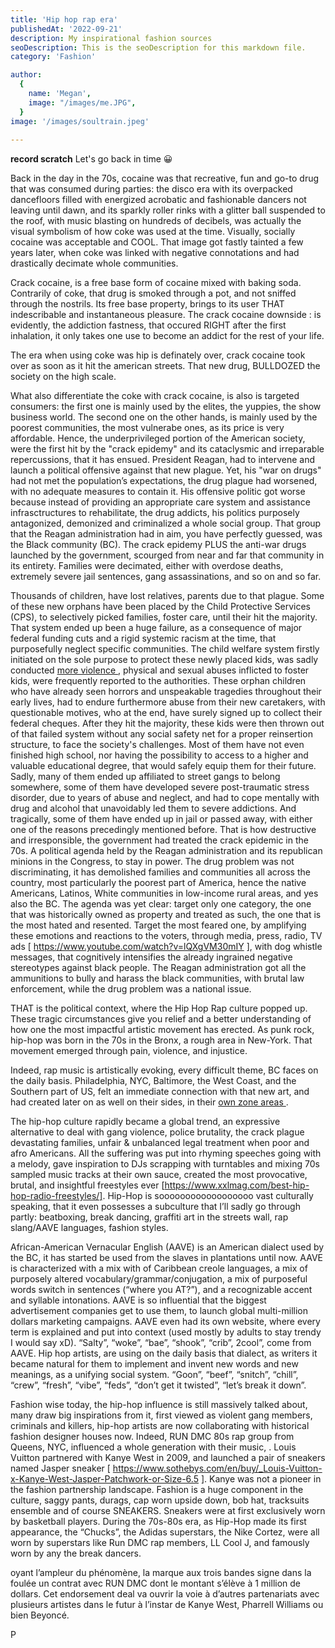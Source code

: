 ```yaml
---
title: 'Hip hop rap era'
publishedAt: '2022-09-21'
description: My inspirational fashion sources
seoDescription: This is the seoDescription for this markdown file.
category: 'Fashion'

author:
  {
    name: 'Megan',
    image: "/images/me.JPG",
  }
image: '/images/soultrain.jpeg'
  
---
```


**record scratch** Let's go back in time 😀

Back in the day in the 70s, cocaine was that recreative, fun and go-to drug that was consumed during parties: the disco era with its overpacked dancefloors filled with energized acrobatic and fashionable dancers not leaving until dawn, and its sparkly roller rinks with a glitter ball suspended to the roof,
 with music blasting on hundreds of decibels, was actually the visual symbolism of how coke was used at the time. 
Visually, socially cocaine was acceptable and COOL. That image got fastly tainted a few years later, when coke was linked with negative connotations and had drastically decimate whole communities.

Crack cocaine, is a free base form of cocaine mixed with baking soda. Contrarily of coke, that drug is smoked through a pot, and not sniffed through the nostrils. Its free base property, brings to its user THAT indescribable and instantaneous pleasure. 
The crack cocaine downside : is evidently, the addiction fastness, that occured RIGHT after the first inhalation, it only takes one use to become an addict for the rest of your life. 

The era when using coke was hip is definately over, crack cocaine took over as soon as it hit the american streets. That new drug, BULLDOZED the society on the high scale.

What also differentiate the coke with crack cocaine, is also is targeted consumers: the first one is mainly used by the elites, the yuppies, the show business world. The second one on the other hands, is mainly used by the poorest communities, the most vulnerabe ones, as its price is very affordable. 
Hence, the underprivileged portion of the American society, were the first hit by the "crack epidemy" and its cataclysmic and irreparable repercussions, that it has ensued. 
President Reagan, had to intervene and launch a political offensive against that new plague. Yet, his "war on drugs" had not met the population’s expectations, the drug plague had worsened, with no adequate measures to contain it. 
His offensive politic got worse because instead of providing an appropriate care system and assistance infrasctructures to rehabilitate, the drug addicts, his politics purposely antagonized, demonized and criminalized a whole social group.
That group that the Reagan administration had in aim, you have perfectly guessed, was the Black community (BC).
The crack epidemy PLUS the anti-war drugs launched by the government, scourged from near and far that community in its entirety. Families were decimated, either with overdose deaths, extremely severe jail sentences, gang assassinations, and so on and so far.

Thousands of children, have lost relatives, parents due to that plague. Some of these new orphans have been placed by the Child Protective Services (CPS), to selectively picked families, foster care, until their hit the majority.
That system ended up been a huge failure, as a consequence of major federal funding cuts and a rigid systemic racism at the time, that purposefully neglect specific communities.
The child welfare system firstly initiated on the sole purpose to protect these newly placed kids, was sadly conducted <a href="https://imprintnews.org/child-welfare-2/nearly-half-of-children-experience-cps-investigations/57396 "> more violence </a>, physical and sexual abuses inflicted to foster kids, were frequently reported to the authorities.
These orphan children who have already seen horrors and unspeakable tragedies throughout their early lives, had to endure furthermore abuse from their new caretakers, with questionable motives, who at the end, have surely signed up to collect their federal cheques. 
After they hit the majority, these kids were then thrown out of that failed system without any social safety net for a proper reinsertion structure, to face the society's challenges. 
Most of them have not even finished high school, nor having the possibility to access to a higher and valuable educational degree, that would safely equip them for their future. Sadly, many of them ended up affiliated to street gangs to belong somewhere, some of them have developed severe post-traumatic stress disorder, due to years of abuse and neglect, and had to cope mentally with drug and alcohol that unavoidably led them to severe addictions. 
And tragically, some of them have ended up in jail or passed away, with either one of the reasons precedingly mentioned before. That is how destructive and irresponsible, the government had treated the crack epidemic in the 70s. A political agenda held by the Reagan administration and its republican minions in the Congress, to stay in power. The drug problem was not discriminating, it has demolished families and communities all across the country, most particularly the poorest part of America, 
hence the native Americans, Latinos, White communities in low-income rural areas, and yes also the BC.
 The agenda was yet clear: target only one category, the one that was historically owned as property and treated as such, the one that is the most hated and resented. 
Target the most feared one, by amplifying these emotions and reactions to the voters, through media, press, radio, TV ads [ https://www.youtube.com/watch?v=lQXgVM30mIY ], with dog whistle messages, that cognitively intensifies the already ingrained negative stereotypes against black people. The Reagan administration got all the ammunitions to bully and harass the black communities, with brutal law enforcement, while the drug problem was a national issue.

THAT is the political context, where the Hip Hop Rap culture popped up. These tragic circumstances give you relief and a better understanding of how one the most impactful artistic movement has erected. As punk rock, hip-hop was born in the 70s in the Bronx, a rough area in New-York. That movement emerged through pain, violence, and injustice. 

Indeed, rap music is artistically evoking, every difficult theme, BC faces on the daily basis. Philadelphia, NYC, Baltimore, the West Coast, and the Southern part of US, felt an immediate connection with that new art, and had created later on as well on their sides, in their <a href="https://www.npr.org/2022/02/09/1079761477/snoop-dogg-now-owns-death-row-records"> own zone areas </a>.    

The hip-hop culture rapidly became a global trend, an expressive alternative to deal with gang violence, police brutality, the crack plague devastating families, unfair & unbalanced legal treatment when poor and afro Americans. All the suffering was put into rhyming speeches going with a melody, gave inspiration to DJs scrapping with turntables and mixing 70s sampled music tracks at their own sauce, created the most provocative, brutal, and insightful freestyles ever [https://www.xxlmag.com/best-hip-hop-radio-freestyles/]. Hip-Hop is soooooooooooooooooo vast culturally speaking, that it even possesses a subculture that I’ll sadly go through partly: beatboxing, break dancing, graffiti art in the streets wall, rap slang/AAVE languages, fashion styles. 

African-American Vernacular English (AAVE) is an American dialect used by the BC, it has started be used from the slaves in plantations until now. AAVE is characterized with a mix with of Caribbean creole languages, a mix of purposely altered vocabulary/grammar/conjugation, a mix  of purposeful words switch in sentences (“where you AT?”), and a recognizable accent and syllable intonations. AAVE is so influential that the biggest advertisement companies get to use them, to launch global multi-million dollars marketing campaigns. AAVE even had its own website, where every term is explained and put into context (used mostly by adults to stay trendy I would say xD). 
“Salty”, “woke”, “bae”, “shook”, “crib”, 2cool”, come from AAVE. Hip hop artists, are using on the daily basis that dialect, as writers it became natural for them to implement and invent new words and new meanings, as a unifying social system. “Goon”, “beef”, “snitch”, “chill”, “crew”, “fresh”, “vibe”, “feds”, “don’t get it twisted”, “let’s break it down”.

Fashion wise today, the hip-hop influence is still massively talked about, many draw big inspirations from it, first viewed as violent gang members, criminals and killers, hip-hop artists are now collaborating with historical fashion designer houses now. Indeed, RUN DMC  80s rap group from Queens, NYC,  influenced a whole generation with their music,      . Louis Vuitton partnered with Kanye West in 2009, and launched a pair of sneakers named Jasper sneaker [ https://www.sothebys.com/en/buy/_Louis-Vuitton-x-Kanye-West-Jasper-Patchwork-or-Size-6.5  ]. Kanye was not a pioneer in the fashion partnership landscape. Fashion is a huge component in the culture, saggy pants, durags, cap worn upside down, bob hat, tracksuits ensemble and of course SNEAKERS. 
Sneakers were at first exclusively worn by basketball players. During the 70s-80s era, as Hip-Hop made its first appearance, the “Chucks”, the Adidas superstars, the Nike Cortez, were all worn by superstars like Run DMC rap members,  LL Cool J, and famously worn by any the break dancers. 

oyant l’ampleur du phénomène, la marque aux trois bandes signe dans la foulée un contrat avec RUN DMC dont le montant s’élève à 1 million de dollars. Cet endorsement deal va ouvrir la voie à d’autres partenariats avec plusieurs artistes dans le futur à l’instar de Kanye West, Pharrell Williams ou bien Beyoncé.

P